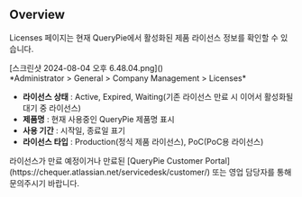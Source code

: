 
## Overview
Licenses 페이지는 현재 QueryPie에서 활성화된 제품 라이선스 정보를 확인할 수 있습니다.

<p align="center">
<div>[스크린샷 2024-08-04 오후 6.48.04.png]()</div>
*Administrator &gt; General &gt; Company Management &gt; Licenses*
</p>

*  **라이선스 상태** : Active, Expired, Waiting(기존 라이선스 만료 시 이어서 활성화될 대기 중 라이선스)
*  **제품명** : 현재 사용중인 QueryPie 제품명 표시
*  **사용 기간** : 시작일, 종료일 표기
*  **라이선스 타입** : Production(정식 제품 라이선스), PoC(PoC용 라이선스)

<Callout type="info">
라이선스가 만료 예정이거나 만료된 [QueryPie Customer Portal](https://chequer.atlassian.net/servicedesk/customer/) 또는 영업 담당자를 통해 문의주시기 바랍니다.
</Callout>


